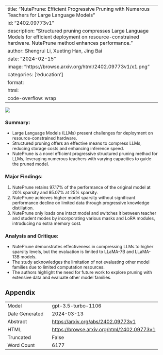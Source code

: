 
---
title: "NutePrune: Efficient Progressive Pruning with Numerous Teachers for Large Language Models"
id: "2402.09773v1"
description: "Structured pruning compresses Large Language Models for efficient deployment on resource-constrained hardware. NutePrune method enhances performance."
author: Shengrui Li, Xueting Han, Jing Bai
date: "2024-02-15"
image: "https://browse.arxiv.org/html/2402.09773v1/x1.png"
categories: ['education']
format:
  html:
    code-overflow: wrap
---

![](https://browse.arxiv.org/html/2402.09773v1/x1.png)

### **Summary:**
- Large Language Models (LLMs) present challenges for deployment on resource-constrained hardware.
- Structured pruning offers an effective means to compress LLMs, reducing storage costs and enhancing inference speed.
- NutePrune is a novel efficient progressive structured pruning method for LLMs, leveraging numerous teachers with varying capacities to guide the pruned model.

### **Major Findings:**
1. NutePrune retains 97.17% of the performance of the original model at 20% sparsity and 95.07% at 25% sparsity.
2. NutePrune achieves higher model sparsity without significant performance decline on limited data through progressive knowledge distillation.
3. NutePrune only loads one intact model and switches it between teacher and student modes by incorporating various masks and LoRA modules, introducing no extra memory cost.

### **Analysis and Critique:**
- NutePrune demonstrates effectiveness in compressing LLMs to higher sparsity levels, but the evaluation is limited to LLaMA-7B and LLaMA-13B models.
- The study acknowledges the limitation of not evaluating other model families due to limited computation resources.
- The authors highlight the need for future work to explore pruning with extensive data and evaluate other model families.

## Appendix

|          |          |
|----------|----------|
| Model     | gpt-3.5-turbo-1106       |
| Date Generated     | 2024-03-13       |
| Abstract | [https://arxiv.org/abs/2402.09773v1](https://arxiv.org/abs/2402.09773v1)        |
| HTML     | [https://browse.arxiv.org/html/2402.09773v1](https://browse.arxiv.org/html/2402.09773v1)       |
| Truncated       | False       |
| Word Count       | 6177       |